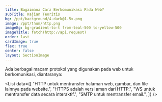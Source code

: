 ```yaml
---
title: Bagaimana Cara Berkomunikasi Pada Web?
subTitle: Kajian Teoritis
bg: /ppt/background/4-dark@1.5x.png
image: /ppt/thum/http.png
imageBg: bg-gradient-to-t from-teal-500 to-yellow-500
imageTitle: fetch(http://api.request)
order: last
cardImage: true
flex: true
center: false
layout: SectionImage
---
```


Ada berbagai macam protokol yang digunakan pada web untuk berkomunikasi, diantaranya:

<List
  data={[
    "HTTP untuk mentransfer halaman web, gambar, dan file lainnya pada website.",
    "HTTPS adalah versi aman dari HTTP.",
    "WS untuk mentransfer data secara interaktif.",
    "SMTP untuk mentransfer email.",
  ]}
/>
